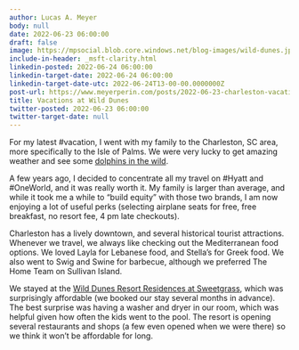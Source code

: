 ```yaml
---
author: Lucas A. Meyer
body: null
date: 2022-06-23 06:00:00
draft: false
image: https://mpsocial.blob.core.windows.net/blog-images/wild-dunes.jpg
include-in-header: _msft-clarity.html
linkedin-posted: 2022-06-24 06:00:00
linkedin-target-date: 2022-06-24 06:00:00
linkedin-target-date-utc: 2022-06-24T13-00-00.0000000Z
post-url: https://www.meyerperin.com/posts/2022-06-23-charleston-vacations.html
title: Vacations at Wild Dunes
twitter-posted: 2022-06-23 06:00:00
twitter-target-date: null
---
```


For my latest #vacation, I went with my family to the Charleston, SC area, more specifically to the Isle of Palms. We were very lucky to get amazing weather and see some [dolphins in the wild](2022-04-04-south-carolina-dolphins.qmd).

A few years ago, I decided to concentrate all my travel on #Hyatt and #OneWorld, and it was really worth it. My family is larger than average, and while it took me a while to "build equity" with those two brands, I am now enjoying a lot of useful perks (selecting airplane seats for free, free breakfast, no resort fee, 4 pm late checkouts). 

Charleston has a lively downtown, and several historical tourist attractions. Whenever we travel, we always like checking out the Mediterranean food options. We loved Layla for Lebanese food, and Stella's for Greek food. We also went to Swig and Swine for barbecue, although we preferred The Home Team on Sullivan Island.

We stayed at the [Wild Dunes Resort Residences at Sweetgrass](https://www.destinationhotels.com/wild-dunes), which was surprisingly affordable (we booked our stay several months in advance). The best surprise was having a washer and dryer in our room, which was helpful given how often the kids went to the pool. The resort is opening several restaurants and shops (a few even opened when we were there) so we think it won't be affordable for long.
